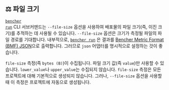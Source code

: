 
## ⚖️ 파일 크기

<code><a href="/ko/docs/explanation/bencher-run/">bencher run</a></code> CLI 서브커맨드는
`--file-size` 옵션을 사용하여 배포물의 파일 크기(즉, 이진 크기)를 추적하는 데 사용될 수 있습니다.
`--file-size` 옵션은 크기가 측정될 파일의 파일 경로를 기대합니다.
내부적으로, <code><a href="/ko/docs/explanation/bencher-run/">bencher run</a></code>
은 결과를 [Bencher Metric Format (BMF) JSON][json]으로 출력합니다.
그러므로 `json` 어댑터를 명시적으로 설정하는 것이 좋습니다.

<FileSizeCode />

`file-size` 측정(즉 `bytes (B)`)이 수집됩니다.
파일 크기 값(즉 `value`)만 사용할 수 있습니다.
`lower_value`나 `upper_value`는 수집되지 않습니다.
`file-size` 측정은 모든 프로젝트에 대해 기본적으로 생성되지 않습니다.
그러나, `--file-size` 옵션을 사용할 때 이 측정은 프로젝트에 자동으로 생성됩니다.

[json]: #-json